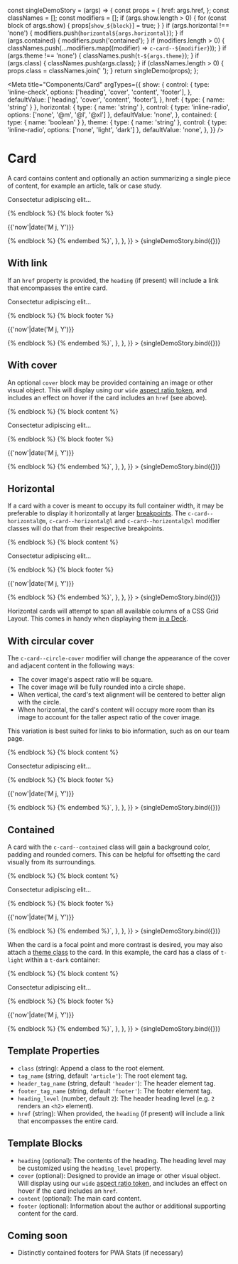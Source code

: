 const singleDemoStory = (args) => {
  const props = {
    href: args.href,
  };
  const classNames = [];
  const modifiers = [];
  if (args.show.length > 0) {
    for (const block of args.show) {
      props[`show_${block}`] = true;
    }
  }
  if (args.horizontal !== 'none') {
    modifiers.push(`horizontal${args.horizontal}`);
  }
  if (args.contained) {
    modifiers.push('contained');
  }
  if (modifiers.length > 0) {
    classNames.push(...modifiers.map((modifier) => `c-card--${modifier}`));
  }
  if (args.theme !== 'none') {
    classNames.push(`t-${args.theme}`);
  }
  if (args.class) {
    classNames.push(args.class);
  }
  if (classNames.length > 0) {
    props.class = classNames.join(' ');
  }
  return singleDemo(props);
};

<Meta
  title="Components/Card"
  argTypes={{
    show: {
      control: {
        type: 'inline-check',
        options: ['heading', 'cover', 'content', 'footer'],
      },
      defaultValue: ['heading', 'cover', 'content', 'footer'],
    },
    href: { type: { name: 'string' } },
    horizontal: {
      type: { name: 'string' },
      control: { type: 'inline-radio', options: ['none', '@m', '@l', '@xl'] },
      defaultValue: 'none',
    },
    contained: { type: { name: 'boolean' } },
    theme: {
      type: { name: 'string' },
      control: { type: 'inline-radio', options: ['none', 'light', 'dark'] },
      defaultValue: 'none',
    },
  }}
/>

# Card

A card contains content and optionally an action summarizing a single piece of content, for example an article, talk or case study.

<Canvas>
  <Story
    name="Content Blocks"
    args={{ show: ['heading', 'content', 'footer'] }}
    parameters={{
      docs: {
        source: {
          code: `{% embed '@cloudfour/components/card/card.twig' only %}
  {% block heading %}Lorem ipsum dolor sit amet{% endblock %}
  {% block content %}<p>Consectetur adipiscing elit...</p>{% endblock %}
  {% block footer %}<p>{{'now'|date('M j, Y')}}</p>{% endblock %}
{% endembed %}`,
        },
      },
    }}
  >
    {singleDemoStory.bind({})}
  </Story>
</Canvas>

## With link

If an `href` property is provided, the `heading` (if present) will include a link that encompasses the entire card.

<Canvas>
  <Story
    name="Link"
    args={{ href: '#', show: ['heading', 'content', 'footer'] }}
    parameters={{
      docs: {
        source: {
          code: `{% embed '@cloudfour/components/card/card.twig' with { href: '#' } only %}
  {% block heading %}Lorem ipsum dolor sit amet{% endblock %}
  {% block content %}<p>Consectetur adipiscing elit...</p>{% endblock %}
  {% block footer %}<p>{{'now'|date('M j, Y')}}</p>{% endblock %}
{% endembed %}`,
        },
      },
    }}
  >
    {singleDemoStory.bind({})}
  </Story>
</Canvas>

## With cover

An optional `cover` block may be provided containing an image or other visual object. This will display using our `wide` [aspect ratio token](/story/design-tokens-aspect-ratio--page), and includes an effect on hover if the card includes an `href` (see above).

<Canvas>
  <Story
    name="Cover Image"
    args={{ href: '#' }}
    parameters={{
      docs: {
        source: {
          code: `{% embed '@cloudfour/components/card/card.twig' with { href: '#' } only %}
  {% block heading %}Lorem ipsum dolor sit amet{% endblock %}
  {% block cover %}<img src="https://placeimg.com/800/450/animals" alt="">{% endblock %}
  {% block content %}<p>Consectetur adipiscing elit...</p>{% endblock %}
  {% block footer %}<p>{{'now'|date('M j, Y')}}</p>{% endblock %}
{% endembed %}`,
        },
      },
    }}
  >
    {singleDemoStory.bind({})}
  </Story>
</Canvas>

## Horizontal

If a card with a cover is meant to occupy its full container width, it may be preferable to display it horizontally at larger [breakpoints](/docs/design-tokens-breakpoint--page). The `c-card--horizontal@m`, `c-card--horizontal@l` and `c-card--horizontal@xl` modifier classes will do that from their respective breakpoints.

<Canvas>
  <Story
    name="Horizontal"
    args={{ href: '#', horizontal: '@m' }}
    parameters={{
      docs: {
        source: {
          code: `{% embed '@cloudfour/components/card/card.twig' with {
  href: '#',
  class: 'c-card--horizontal@m'
} only %}
  {% block heading %}Lorem ipsum dolor sit amet{% endblock %}
  {% block cover %}<img src="https://placeimg.com/800/450/animals" alt="">{% endblock %}
  {% block content %}<p>Consectetur adipiscing elit...</p>{% endblock %}
  {% block footer %}<p>{{'now'|date('M j, Y')}}</p>{% endblock %}
{% endembed %}`,
        },
      },
    }}
  >
    {singleDemoStory.bind({})}
  </Story>
</Canvas>

Horizontal cards will attempt to span all available columns of a CSS Grid Layout. This comes in handy when displaying them [in a Deck](/docs/objects-deck--horizontal-card#with-horizontal-cards).

## With circular cover

The `c-card--circle-cover` modifier will change the appearance of the cover and adjacent content in the following ways:

- The cover image's aspect ratio will be square.
- The cover image will be fully rounded into a circle shape.
- When vertical, the card's text alignment will be centered to better align with the circle.
- When horizontal, the card's content will occupy more room than its image to account for the taller aspect ratio of the cover image.

This variation is best suited for links to bio information, such as on our team page.

<Canvas>
  <Story
    name="Circular Cover Image"
    args={{ class: 'c-card--circle-cover', href: '#', horizontal: '@m' }}
    parameters={{
      docs: {
        source: {
          code: `{% embed '@cloudfour/components/card/card.twig' with {
  class: 'c-card--circle-cover c-card--horizontal@m',
  href: '#'
} only %}
  {% block heading %}Lorem ipsum dolor sit amet{% endblock %}
  {% block cover %}<img src="https://placeimg.com/800/450/animals" alt="">{% endblock %}
  {% block content %}<p>Consectetur adipiscing elit...</p>{% endblock %}
  {% block footer %}<p>{{'now'|date('M j, Y')}}</p>{% endblock %}
{% endembed %}`,
        },
      },
    }}
  >
    {singleDemoStory.bind({})}
  </Story>
</Canvas>

## Contained

A card with the `c-card--contained` class will gain a background color, padding and rounded corners. This can be helpful for offsetting the card visually from its surroundings.

<Canvas>
  <Story
    name="Contained"
    args={{ href: '#', horizontal: '@m', contained: true }}
    parameters={{
      docs: {
        source: {
          code: `{% embed '@cloudfour/components/card/card.twig' with {
  href: '#',
  class: 'c-card--horizontal@m c-card--contained'
} only %}
  {% block heading %}Lorem ipsum dolor sit amet{% endblock %}
  {% block cover %}<img src="https://placeimg.com/800/450/animals" alt="">{% endblock %}
  {% block content %}<p>Consectetur adipiscing elit...</p>{% endblock %}
  {% block footer %}<p>{{'now'|date('M j, Y')}}</p>{% endblock %}
{% endembed %}`,
        },
      },
    }}
  >
    {singleDemoStory.bind({})}
  </Story>
</Canvas>

When the card is a focal point and more contrast is desired, you may also attach a [theme class](/docs/design-themes--light) to the card. In this example, the card has a class of `t-light` within a `t-dark` container:

<Canvas>
  <Story
    name="Themed"
    args={{ href: '#', horizontal: '@m', contained: true, theme: 'light' }}
    parameters={{
      theme: 't-dark',
      docs: {
        source: {
          code: `{% embed '@cloudfour/components/card/card.twig' with {
  href: '#',
  class: 'c-card--horizontal@m c-card--contained t-light'
} only %}
  {% block heading %}Lorem ipsum dolor sit amet{% endblock %}
  {% block cover %}<img src="https://placeimg.com/800/450/animals" alt="">{% endblock %}
  {% block content %}<p>Consectetur adipiscing elit...</p>{% endblock %}
  {% block footer %}<p>{{'now'|date('M j, Y')}}</p>{% endblock %}
{% endembed %}`,
        },
      },
    }}
  >
    {singleDemoStory.bind({})}
  </Story>
</Canvas>

## Template Properties

- `class` (string): Append a class to the root element.
- `tag_name` (string, default `'article'`): The root element tag.
- `header_tag_name` (string, default `'header'`): The header element tag.
- `footer_tag_name` (string, default `'footer'`): The footer element tag.
- `heading_level` (number, default `2`): The header heading level (e.g. `2` renders an `<h2>` element).
- `href` (string): When provided, the `heading` (if present) will include a link that encompasses the entire card.

## Template Blocks

- `heading` (optional): The contents of the heading. The heading level may be customized using the `heading_level` property.
- `cover` (optional): Designed to provide an image or other visual object. Will display using our `wide` [aspect ratio token](/story/design-tokens-aspect-ratio--page), and includes an effect on hover if the card includes an `href`.
- `content` (optional): The main card content.
- `footer` (optional): Information about the author or additional supporting content for the card.

## Coming soon

- Distinctly contained footers for PWA Stats (if necessary)
